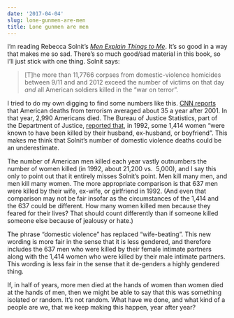 ```yaml
---
date: '2017-04-04'
slug: lone-gunmen-are-men
title: Lone gunmen are men
---
```


I'm reading Rebecca Solnit's _[Men Explain Things to Me](https://en.wikipedia.org/wiki/Men_Explain_Things_to_Me)_. It's so good in a way that makes me so sad. There's so much good/sad material in this book, so I'll just stick with one thing. Solnit says:



<blockquote>[T]he more than 11,7766 corpses from domestic-violence homicides between 9/11 and and 2012 exceed the number of victims on that day _and_ all American soldiers killed in the "war on terror".</blockquote>



I tried to do my own digging to find some numbers like this. [CNN reports](http://www.cnn.com/2016/10/03/us/terrorism-gun-violence/) that American deaths from terrorism averaged about 35 a year after 2001. In that year, 2,990 Americans died. The Bureau of Justice Statistics, part of the Department of Justice, [reported that](https://www.bjs.gov/content/pub/pdf/FEMVIED.PDF), in 1992, some 1,414 women "were known to have been killed by their husband, ex-husband, or boyfriend". This makes me think that Solnit's number of domestic violence deaths could be an underestimate.

The number of American men killed each year vastly outnumbers the number of women killed (in 1992, about 21,200 vs.  5,000), and I say this only to point out that it entirely misses Solnit's point. Men kill many men, and men kill many women. The more appropriate comparison is that 637 men were killed by their wife, ex-wife, or girlfriend in 1992. (And even that comparison may not be fair insofar as the circumstances of the 1,414 and the 637 could be different. How many women killed men because they feared for their lives? That should count differently than if someone killed someone else because of jealousy or hate.)

The phrase "domestic violence" has replaced "wife-beating". This new wording is more fair in the sense that it is less gendered, and therefore includes the 637 men who were killed by their female intimate partners along with the 1,414 women who were killed by their male intimate partners. This wording is less fair in the sense that it de-genders a highly gendered thing.

If, in half of years, more men died at the hands of women than women died at the hands of men, then we might be able to say that this was something isolated or random. It's not random. What have we done, and what kind of a people are we, that we keep making this happen, year after year?